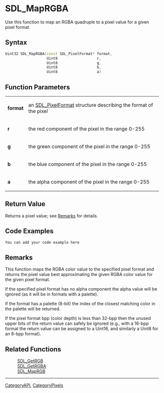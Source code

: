 
= SDL_MapRGBA =
Use this function to map an RGBA quadruple to a pixel value for a given pixel format.


== Syntax ==
<syntaxhighlight lang='c++'>
Uint32 SDL_MapRGBA(const SDL_PixelFormat* format,
                   Uint8                  r, 
                   Uint8                  g, 
                   Uint8                  b,
                   Uint8                  a)
</syntaxhighlight>

== Function Parameters ==
{|
|'''format'''
|an [[SDL_PixelFormat]] structure describing the format of the pixel
|-
|'''r'''
|the red component of the pixel in the range 0-255
|-
|'''g'''
|the green component of the pixel in the range 0-255
|-
|'''b'''
|the blue component of the pixel in the range 0-255
|-
|'''a'''
|the alpha component of the pixel in the range 0-255
|}

== Return Value ==
Returns a pixel value; see [[#Remarks|Remarks]] for details.

== Code Examples ==
<syntaxhighlight lang='c++'>
You can add your code example here
</syntaxhighlight>

== Remarks ==
This function maps the RGBA color value to the specified pixel format and returns the pixel value best approximating the given RGBA color value for the given pixel format.

If the specified pixel format has no alpha component the alpha value will be ignored (as it will be in formats with a palette).

If the format has a palette (8-bit) the index of the closest matching color in the palette will be returned.

If the pixel format bpp (color depth) is less than 32-bpp then the unused upper bits of the return value can safely be ignored (e.g., with a 16-bpp format the return value can be assigned to a Uint16, and similarly a Uint8 for an 8-bpp format). 

== Related Functions ==
:[[SDL_GetRGB]]
:[[SDL_GetRGBA]]
:[[SDL_MapRGB]]

----
[[CategoryAPI]], [[CategoryPixels]]

